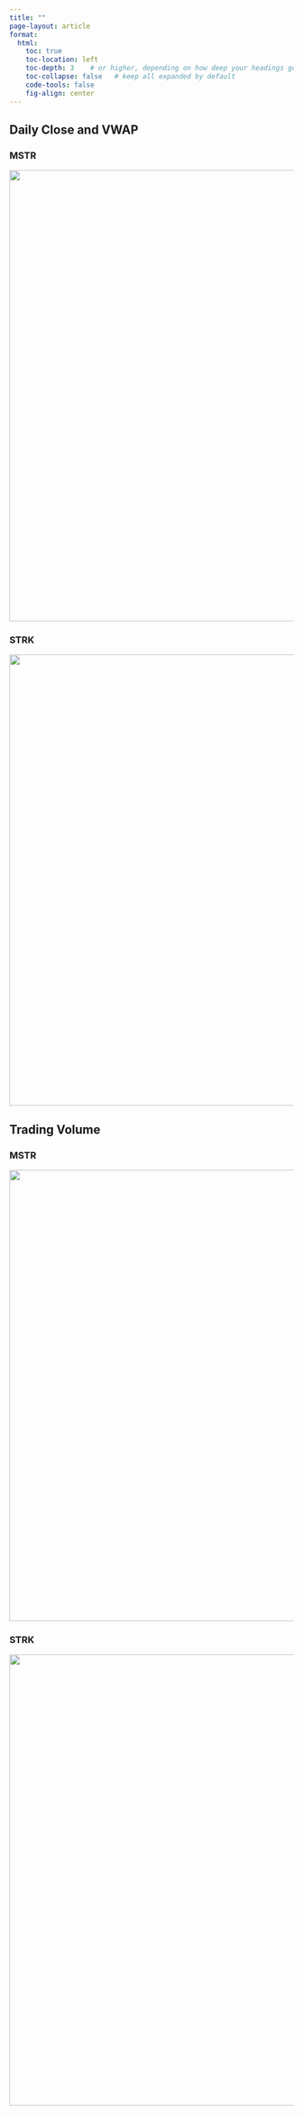 ```yaml
---
title: "" 
page-layout: article
format:
  html:
    toc: true
    toc-location: left
    toc-depth: 3    # or higher, depending on how deep your headings go
    toc-collapse: false   # keep all expanded by default
    code-tools: false
    fig-align: center
---
```


<!-- # strategy -->
<!-- strategy: Latest Company Metrics-->

## Daily Close and VWAP

### MSTR

![](latest/stock_prices/strategy_mstr_plot_price_vwap.png){width=800}

### STRK

![](latest/stock_prices/strategy_strk_plot_price_vwap.png){width=800}

<!--
### STRK
![](latest/stock_prices/strategy_strf_plot_price_vwap.png)
-->


## Trading Volume

### MSTR

![](latest/stock_prices/strategy_mstr_avg_volume_trailing12.png){width=800}

### STRK

![](latest/stock_prices/strategy_strk_avg_volume_trailing12.png){width=800}

<!--
---

## Latest Price

![](latest/stock_prices/metaplanet_mstr_avg_volume_trailing12.png){width=800}

-->


<!--



## Market Capitalization

![](latest/mtplf-latest-market-cap.png){width=900}

---

## BTC Holdings

![](latest/mtplf-latest-btc-holdings.png){width=900}

---

## Daily Volume

![](latest/mtplf-latest-daily-volume.png){width=900}

---

-->

<!--
*Updated daily from latest data snapshots.*
-->



